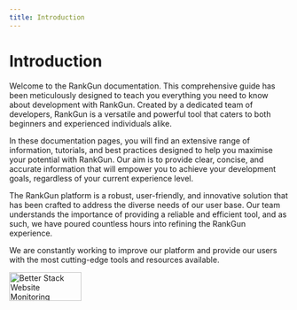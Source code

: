 ```yaml
---
title: Introduction
---
```


# Introduction

Welcome to the RankGun documentation. This comprehensive guide has been meticulously designed to teach you everything you need to know about development with RankGun. Created by a dedicated team of developers, RankGun is a versatile and powerful tool that caters to both beginners and experienced individuals alike.

In these documentation pages, you will find an extensive range of information, tutorials, and best practices designed to help you maximise your potential with RankGun. Our aim is to provide clear, concise, and accurate information that will empower you to achieve your development goals, regardless of your current experience level.

The RankGun platform is a robust, user-friendly, and innovative solution that has been crafted to address the diverse needs of our user base. Our team understands the importance of providing a reliable and efficient tool, and as such, we have poured countless hours into refining the RankGun experience.

We are constantly working to improve our platform and provide our users with the most cutting-edge tools and resources available.

<a target="_blank" href="https://uptime.betterstack.com"><img style="width: 130px; height: 52px;" alt="Better Stack Website Monitoring" src="https://uptime.betterstack.com/assets/static_assets/badges/blue.png" /></a>
